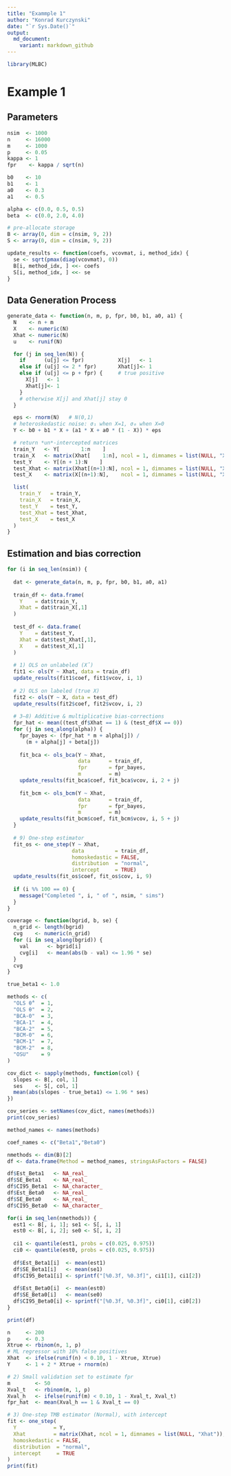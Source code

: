 ```yaml
---
title: "Exammple 1"
author: "Konrad Kurczynski"
date: "`r Sys.Date()`"
output: 
  md_document:
    variant: markdown_github
---
```


```r
library(MLBC)
```

# Example 1

## Parameters 

```r
nsim  <- 1000
n     <- 16000
m     <- 1000
p     <- 0.05
kappa <- 1
fpr    <- kappa / sqrt(n)

b0    <- 10
b1    <- 1
a0    <- 0.3
a1    <- 0.5

alpha <- c(0.0, 0.5, 0.5)
beta  <- c(0.0, 2.0, 4.0)

# pre-allocate storage
B <- array(0, dim = c(nsim, 9, 2))
S <- array(0, dim = c(nsim, 9, 2))

update_results <- function(coefs, vcovmat, i, method_idx) {
  se <- sqrt(pmax(diag(vcovmat), 0))
  B[i, method_idx, ] <<- coefs
  S[i, method_idx, ] <<- se
}
```

## Data Generation Process

```r
generate_data <- function(n, m, p, fpr, b0, b1, a0, a1) {
  N    <- n + m
  X    <- numeric(N)
  Xhat <- numeric(N)
  u    <- runif(N)

  for (j in seq_len(N)) {
    if      (u[j] <= fpr)           X[j]   <- 1
    else if (u[j] <= 2 * fpr)       Xhat[j]<- 1
    else if (u[j] <= p + fpr) {     # true positive
      X[j]   <- 1
      Xhat[j]<- 1
    }
    # otherwise X[j] and Xhat[j] stay 0
  }

  eps <- rnorm(N)   # N(0,1)
  # heteroskedastic noise: σ₁ when X=1, σ₀ when X=0
  Y <- b0 + b1 * X + (a1 * X + a0 * (1 - X)) * eps

  # return *un*-intercepted matrices
  train_Y   <- Y[       1:n    ]
  train_X   <- matrix(Xhat[    1:n], ncol = 1, dimnames = list(NULL, "Xhat"))
  test_Y    <- Y[(n + 1):N    ]
  test_Xhat <- matrix(Xhat[(n+1):N], ncol = 1, dimnames = list(NULL, "Xhat"))
  test_X    <- matrix(X[(n+1):N],    ncol = 1, dimnames = list(NULL, "X"))

  list(
    train_Y   = train_Y,
    train_X   = train_X,
    test_Y    = test_Y,
    test_Xhat = test_Xhat,
    test_X    = test_X
  )
}
```
## Estimation and bias correction

```r
for (i in seq_len(nsim)) {
  
  dat <- generate_data(n, m, p, fpr, b0, b1, a0, a1)
  
  train_df <- data.frame(
    Y    = dat$train_Y,
    Xhat = dat$train_X[,1]
  )
  
  test_df <- data.frame(
    Y    = dat$test_Y,
    Xhat = dat$test_Xhat[,1],
    X    = dat$test_X[,1]
  )
  
  # 1) OLS on unlabeled (X̂)
  fit1 <- ols(Y ~ Xhat, data = train_df)
  update_results(fit1$coef, fit1$vcov, i, 1)
  
  # 2) OLS on labeled (true X)
  fit2 <- ols(Y ~ X, data = test_df)
  update_results(fit2$coef, fit2$vcov, i, 2)
  
  # 3–8) Additive & multiplicative bias‑corrections
  fpr_hat <- mean((test_df$Xhat == 1) & (test_df$X == 0))
  for (j in seq_along(alpha)) {
    fpr_bayes <- (fpr_hat * m + alpha[j]) /
      (m + alpha[j] + beta[j])
    
    fit_bca <- ols_bca(Y ~ Xhat,
                       data      = train_df,
                       fpr       = fpr_bayes,
                       m         = m)
    update_results(fit_bca$coef, fit_bca$vcov, i, 2 + j)
    
    fit_bcm <- ols_bcm(Y ~ Xhat,
                       data      = train_df,
                       fpr       = fpr_bayes,
                       m         = m)
    update_results(fit_bcm$coef, fit_bcm$vcov, i, 5 + j)
  }
  
  # 9) One‑step estimator
  fit_os <- one_step(Y ~ Xhat,
                     data          = train_df,
                     homoskedastic = FALSE,
                     distribution  = "normal",
                     intercept     = TRUE)
  update_results(fit_os$coef, fit_os$cov, i, 9)
  
  if (i %% 100 == 0) {
    message("Completed ", i, " of ", nsim, " sims")
  }
}
```

```r
coverage <- function(bgrid, b, se) {
  n_grid <- length(bgrid)
  cvg    <- numeric(n_grid)
  for (i in seq_along(bgrid)) {
    val      <- bgrid[i]
    cvg[i]   <- mean(abs(b - val) <= 1.96 * se)
  }
  cvg
}

true_beta1 <- 1.0

methods <- c(
  "OLS θ̂"  = 1,
  "OLS θ"  = 2,
  "BCA-0"  = 3,
  "BCA-1"  = 4,
  "BCA-2"  = 5,
  "BCM-0"  = 6,
  "BCM-1"  = 7,
  "BCM-2"  = 8,
  "OSU"    = 9
)

cov_dict <- sapply(methods, function(col) {
  slopes <- B[, col, 1]   
  ses    <- S[, col, 1]
  mean(abs(slopes - true_beta1) <= 1.96 * ses)
})

cov_series <- setNames(cov_dict, names(methods))
print(cov_series)

```

```r
method_names <- names(methods)

coef_names <- c("Beta1","Beta0")

nmethods <- dim(B)[2]
df <- data.frame(Method = method_names, stringsAsFactors = FALSE)

df$Est_Beta1   <- NA_real_
df$SE_Beta1    <- NA_real_
df$CI95_Beta1  <- NA_character_
df$Est_Beta0   <- NA_real_
df$SE_Beta0    <- NA_real_
df$CI95_Beta0  <- NA_character_

for(i in seq_len(nmethods)) {
  est1 <- B[, i, 1]; se1 <- S[, i, 1]
  est0 <- B[, i, 2]; se0 <- S[, i, 2]
  
  ci1 <- quantile(est1, probs = c(0.025, 0.975))
  ci0 <- quantile(est0, probs = c(0.025, 0.975))
  
  df$Est_Beta1[i]  <- mean(est1)
  df$SE_Beta1[i]   <- mean(se1)
  df$CI95_Beta1[i] <- sprintf("[%0.3f, %0.3f]", ci1[1], ci1[2])
  
  df$Est_Beta0[i]  <- mean(est0)
  df$SE_Beta0[i]   <- mean(se0)
  df$CI95_Beta0[i] <- sprintf("[%0.3f, %0.3f]", ci0[1], ci0[2])
}

print(df)
```


```r
n     <- 200
p     <- 0.3
Xtrue <- rbinom(n, 1, p)
# ML regressor with 10% false positives
Xhat  <- ifelse(runif(n) < 0.10, 1 - Xtrue, Xtrue)
Y     <- 1 + 2 * Xtrue + rnorm(n)

# 2) Small validation set to estimate fpr
m        <- 50
Xval_t   <- rbinom(m, 1, p)
Xval_h   <- ifelse(runif(m) < 0.10, 1 - Xval_t, Xval_t)
fpr_hat  <- mean(Xval_h == 1 & Xval_t == 0)

# 3) One‐step TMB estimator (Normal), with intercept
fit <- one_step(
  Y            = Y,
  Xhat         = matrix(Xhat, ncol = 1, dimnames = list(NULL, "Xhat")),
  homoskedastic = FALSE,
  distribution  = "normal",
  intercept     = TRUE
)
print(fit)
```

